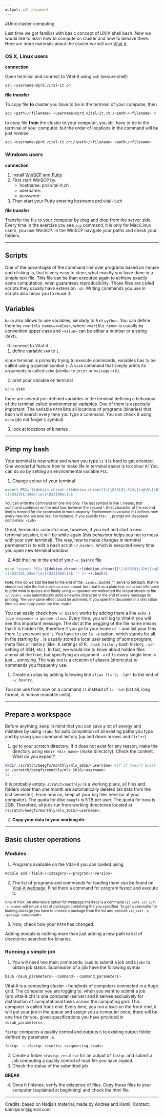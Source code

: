 ```yaml
---
output: pdf_document
---
```

#Unix cluster computing

Last time we got familiar with basic concept of UNIX shell bash. Now we would like to learn how to compute on cluster and how to behave there. Here are more materials about the cluster we will use [Vital-it](http://edu.isb-sib.ch/course/view.php?id=72).

### OS X, Linux users

**connection**

Open terminal and connect to Vital-it using `ssh` (secure shell)
```bash
ssh <username>@prd.vital-it.ch
```

**file transfer**

To copy file **to** cluster you have to be in the terminal of your computer, then
```bash
scp <path>/<filename> <username>@prd.vital-it.ch:/<path>/<filename> # (scp stands for secure copy)
```

to copy file **from** the cluster to your computer, you still have to be in the terminal of your computer, but the order of locations in the command will be just reverse
```bash
scp <username>@prd.vital-it.ch:/<path>/<filename> <path>/<filename>
```

### Windows users

**connection**

1. Install [WinSCP](http://winscp.net/eng/download.php) and [Putty](http://www.chiark.greenend.org.uk/~sgtatham/putty/download.html)
2. First start WinSCP by:
    -	hostname: prd.vital-it.ch
    -	username: 
    -	password:
3. Then start your Putty entering hostname prd.vital-it.ch

**file transfer**

Transfer the file to your computer by drag and drop from the server side. Every time in the exercise you see `scp` command, it is only for Mac/Linux users, you use WinSCP. In the WinSCP navigate your paths and check your folders. 

***

\newpage

## Scripts

One of the advantages of the command line over programs based on mouse and clicking is, that is very easy to store, what exactly you have done in a simple text file. This file can be than executed again to achieve exactly same computation, what guarantees reproducibility. Those files are called scripts they usually have extension `.sh`. Writing commands you use in scripts also helps you to reuse it.

## Variables

`bash` also allows to use variables, similarly to `R` or `python`. You can define them by `<varible_name>=<value>`, where `<varible_name>` is usually by convention upper-case and `<value>` can be either a number or a string (text).

0. connect to Vital-it
1. define variable `VAR` to `1`

since terminal is primarily trying to execute commands, variables has to be called using a special symbol `$`. A `bash` command that simply prints its arguments is called `echo` (similar to `print` or `message` in `R`).

2. print your variable on terminal

```bash
echo $VAR
```

there are several pre-defined variables in the terminal defining a behaviour of the terminal called environmental variables. One of them is especially important. The variable `PATH` lists all locations of programs (binaries) that bash will search every time you type a command. You can check it using `echo` (do not forget `$` symbol)

3. look at locations of binaries

***

\newpage

## Pimp my bash

Your terminal is now white and when you type `ls` it is hard to get oriented. One wonderful feature how to make life in terminal easier is to colour it! You can do so by setting an environmental variable `PS1`.

1. Change colour of your terminal

```bash
export PS1='${debian_chroot:+($debian_chroot)}\[\033[01;32m\]\u@\h\[\033[00m\]:\
\[\033[01;34m\]\w\[\033[00m\]\$ '
```

<sub> You can write the command on one line only. The last symbol in line `\` means, that command continues on the next line, however the second `\` (first character of the second line) is needed for the expression to work properly. Environmental variable `PS1` defines how every new line will look like. For instance, if you specify `PS1=''`, prompt will disappear completely.
<sub\>

Great, terminal is colourful now, however, if you exit and start a new terminal session, it will be white again (this behaviour helps you not to mess with your own terminal). The way, how to make changes in terminal permanent is to edit a bash script `~/.bashrc`, which is executed every time you open new terminal window.

2. Add the line in the end of your `~/.bashrc` file

```bash
echo "export PS1='${debian_chroot:+($debian_chroot)}\[\033[01;32m\]\u@\h\[\033[00m\]:\
\[\033[01;34m\]\w\[\033[00m\]\$ '" >> ~/.bashrc
```

<sub>
Note, how do we add the line to the end of the `.bashrc`. Quotes `""` serve to tell bash, that he should not take the text inside as a command, but treat it as a plain text, echo just tells bash to print what is quotes and finally using `>>` operator we redirected the output stream to file `~/.bashrc`. `echo` automatically adds a newline character in the end of every message its printing. The very same effect could be achieved, if you open the document in a text editor (line `vi`) and copy-paste the line.
<sub\>

You can easily check how `~/.bashrc` works by adding there a line `echo I love sequence a genome class`. Every time, you will log to Vital-it you will see this important message. The dot at the begging of the file name means, that it is hidden file, therefore if you go to your home `cd ~` and list your files there `ls` you wont see it. You have to use `ls -a` option, which stands for all. In file starting by `.` is usually stored a local user setting of some program, meta files or history (like `.R` settings of R, `.bash_history` bash history, `.ssh` setting of SSH, etc.). In fact, we would like to know about hidden files almost all the time, but specifying an argument `-a` of `ls` every single time is just... annoying. The way out is a creation of aliases (shortcuts) to commands you frequently use. 

1. Create an alias by adding following line `alias ll='ls -lah'` to the end of `~/.bashrc`.

You can use from now on a command `ll` instead of `ls -lah` (list all, long format, in human readable units).

***

\newpage

## Prepare a workspace

Before anything, keep in mind that you can save a lot of energy and mistakes by using `<tab>` for auto completion of all existing paths you type and by using your command history (up and down arrows and `Ctrl+r`)

1. go to your scratch directory. If it does not exist for any reason, make the directory using `mkdir <dir_name>` (make directory). Check the content. What do you expect?

```bash
mkdir /scratch/beegfs/monthly/mls_2016/<username> #if it doesnt exist
cd /scratch/beegfs/monthly/mls_2016/<username>
ls -l
```

it is probably empty. `scratch/monthly/` is a working place, all files and folders older than one month are automatically deleted (all data from the last semester). From now on, keep all your big files here (or at your computer). The quota for disc `beegfs` is 5TB per user. The quota for `home` is 2GB. Therefore, all jobs run from working directories located at `/scratch/beegfs/monthly/mls_2015/<username>`.

2. **Copy your data to your working dir.**

***

\newpage

## Basic cluster operations

### Modules

1. Programs available on the Vital-it you can loaded using 

```bash
module add <field>/<category>/<program>/<version>
```

2. The list of programs and commands for loading them can be found on [Vital-it webpage](http://www.vital-it.ch/services/software). Find there a command for program fastqc and execute it.

<sub>Vital-it trick: An alternative option for webpage interface is a command `vit_soft`, `vit_soft -s <name>` will return a list of packages containing the <name> you specified. To get a command for loading package you have to choose a package from the list and execute `vit_soft -p <package_name>`<sub\>

3. Now, check how your `PATH` has changed. 

Adding module is nothing more than just adding a new path to list of directories searched for binaries.

### Running a simple job

1. You will need two main commands: `bsub` to submit a job and `bjobs` to obtain job status. Submission of a job have the following syntax 

```bash
bsub <bsub_parameters> <command> <command_parameters>
```

Vital-it is a computing cluster - hundreds of computers connected in a huge grid. The computer you are logging to, when you want to submit a job (prd.vital-it.ch) is one computer (server) and it serves exclusively for distribution of computational tasks across the computing grid. This computer is called front-end. Every time, you run a `bsub` on the front-end, it will put your job in the queue and assign you a computer once, there will be one free for you, given specifications you have provided in `<bsub_parameters>`. 

`fastqc` computes a quality control and outputs it to existing output folder defined by parameter `-o`. 

```bash
fastqc -o <fastqc_results> <sequencing_reads>
```

2. Create a folder `<fastqc_results>` for an output of `fastqc` and submit a job computing a quality control of read file you have copied.
3. Check the status of the submitted job

**BREAK**

4. Once it finishes, verify the existence of files. Copy those files to your computer (explained at beginning) and check the html file.

***

Credits: based on Nadja's material, made by Andrea and Kamil;
Contact: kamiljaron@gmail.com
